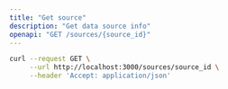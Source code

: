 ```yaml
---
title: "Get source"
description: "Get data source info"
openapi: "GET /sources/{source_id}"
---
```


<RequestExample>

```bash Example Request
curl --request GET \
     --url http://localhost:3000/sources/source_id \
     --header 'Accept: application/json'
```

</RequestExample>
